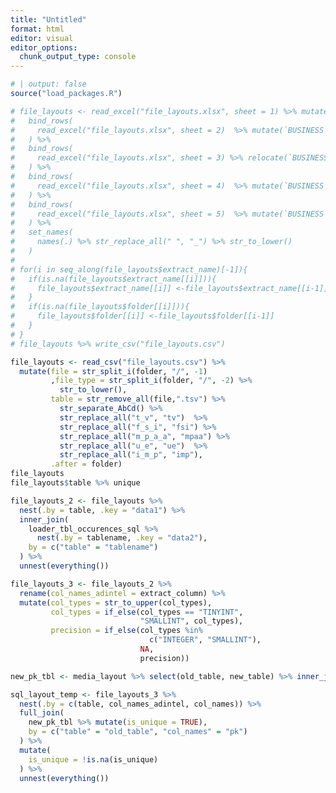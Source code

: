 ```yaml
---
title: "Untitled"
format: html
editor: visual
editor_options: 
  chunk_output_type: console
---
```


```r
# | output: false
source("load_packages.R")
```

```r
# file_layouts <- read_excel("file_layouts.xlsx", sheet = 1) %>% mutate(`BUSINESS LOGIC` = NA) %>%
#   bind_rows(
#     read_excel("file_layouts.xlsx", sheet = 2)  %>% mutate(`BUSINESS LOGIC` = NA)
#   ) %>%
#   bind_rows(
#     read_excel("file_layouts.xlsx", sheet = 3) %>% relocate(`BUSINESS LOGIC`, .after = 4)
#   ) %>%
#   bind_rows(
#     read_excel("file_layouts.xlsx", sheet = 4)  %>% mutate(`BUSINESS LOGIC` = NA)
#   ) %>%
#   bind_rows(
#     read_excel("file_layouts.xlsx", sheet = 5)  %>% mutate(`BUSINESS LOGIC` = NA)
#   ) %>%
#   set_names(
#     names(.) %>% str_replace_all(" ", "_") %>% str_to_lower()
#   )
# 
# for(i in seq_along(file_layouts$extract_name)[-1]){
#   if(is.na(file_layouts$extract_name[[i]])){
#     file_layouts$extract_name[[i]] <-file_layouts$extract_name[[i-1]]
#   }
#   if(is.na(file_layouts$folder[[i]])){
#     file_layouts$folder[[i]] <-file_layouts$folder[[i-1]]
#   }
# }
# file_layouts %>% write_csv("file_layouts.csv")
```

```r
file_layouts <- read_csv("file_layouts.csv") %>% 
  mutate(file = str_split_i(folder, "/", -1)
         ,file_type = str_split_i(folder, "/", -2) %>% 
           str_to_lower(), 
         table = str_remove_all(file,".tsv") %>% 
           str_separate_AbCd() %>% 
           str_replace_all("t_v", "tv")  %>% 
           str_replace_all("f_s_i", "fsi") %>% 
           str_replace_all("m_p_a_a", "mpaa") %>% 
           str_replace_all("u_e", "ue")  %>% 
           str_replace_all("i_m_p", "imp"),
         .after = folder)
file_layouts
file_layouts$table %>% unique
```

```r
file_layouts_2 <- file_layouts %>% 
  nest(.by = table, .key = "data1") %>% 
  inner_join(
    loader_tbl_occurences_sql %>% 
      nest(.by = tablename, .key = "data2"), 
    by = c("table" = "tablename")
  ) %>% 
  unnest(everything())

file_layouts_3 <- file_layouts_2 %>% 
  rename(col_names_adintel = extract_column) %>% 
  mutate(col_types = str_to_upper(col_types),
         col_types = if_else(col_types == "TINYINT", 
                             "SMALLINT", col_types),
         precision = if_else(col_types %in% 
                               c("INTEGER", "SMALLINT"),
                             NA, 
                             precision))
```

```r
new_pk_tbl <- media_layout %>% select(old_table, new_table) %>% inner_join(pk_tbl, by = c("new_table" = "table")) %>% distinct(old_table, pk) %>% rename

sql_layout_temp <- file_layouts_3 %>% 
  nest(.by = c(table, col_names_adintel, col_names)) %>% 
  full_join(
    new_pk_tbl %>% mutate(is_unique = TRUE), 
    by = c("table" = "old_table", "col_names" = "pk")
  ) %>% 
  mutate(
    is_unique = !is.na(is_unique)
  ) %>% 
  unnest(everything()) 
```

